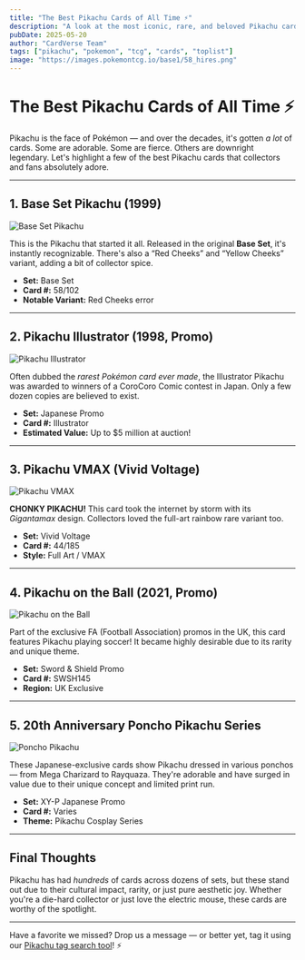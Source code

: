 ```yaml
---
title: "The Best Pikachu Cards of All Time ⚡"
description: "A look at the most iconic, rare, and beloved Pikachu cards ever printed."
pubDate: 2025-05-20
author: "CardVerse Team"
tags: ["pikachu", "pokemon", "tcg", "cards", "toplist"]
image: "https://images.pokemontcg.io/base1/58_hires.png"
---
```



# The Best Pikachu Cards of All Time ⚡

Pikachu is the face of Pokémon — and over the decades, it's gotten *a lot* of cards. Some are adorable. Some are fierce. Others are downright legendary. Let's highlight a few of the best Pikachu cards that collectors and fans absolutely adore.

---

## 1. Base Set Pikachu (1999)

![Base Set Pikachu](https://images.pokemontcg.io/base1/58_hires.png)

This is the Pikachu that started it all. Released in the original **Base Set**, it's instantly recognizable. There's also a “Red Cheeks” and “Yellow Cheeks” variant, adding a bit of collector spice.

- **Set:** Base Set
- **Card #:** 58/102
- **Notable Variant:** Red Cheeks error

---

## 2. Pikachu Illustrator (1998, Promo)

![Pikachu Illustrator](https://images.pokemontcg.io/smp-SM-P/SM158_hires.png)

Often dubbed the *rarest Pokémon card ever made*, the Illustrator Pikachu was awarded to winners of a CoroCoro Comic contest in Japan. Only a few dozen copies are believed to exist.

- **Set:** Japanese Promo
- **Card #:** Illustrator
- **Estimated Value:** Up to $5 million at auction!

---

## 3. Pikachu VMAX (Vivid Voltage)

![Pikachu VMAX](https://images.pokemontcg.io/swsh4/44_hires.png)

**CHONKY PIKACHU!** This card took the internet by storm with its *Gigantamax* design. Collectors loved the full-art rainbow rare variant too.

- **Set:** Vivid Voltage
- **Card #:** 44/185
- **Style:** Full Art / VMAX

---

## 4. Pikachu on the Ball (2021, Promo)

![Pikachu on the Ball](https://images.pokemontcg.io/smp-SWSH/SWSH145_hires.png)

Part of the exclusive FA (Football Association) promos in the UK, this card features Pikachu playing soccer! It became highly desirable due to its rarity and unique theme.

- **Set:** Sword & Shield Promo
- **Card #:** SWSH145
- **Region:** UK Exclusive

---

## 5. 20th Anniversary Poncho Pikachu Series

![Poncho Pikachu](https://images.pokemontcg.io/xyp/XY174_hires.png)

These Japanese-exclusive cards show Pikachu dressed in various ponchos — from Mega Charizard to Rayquaza. They're adorable and have surged in value due to their unique concept and limited print run.

- **Set:** XY-P Japanese Promo
- **Card #:** Varies
- **Theme:** Pikachu Cosplay Series

---

## Final Thoughts

Pikachu has had *hundreds* of cards across dozens of sets, but these stand out due to their cultural impact, rarity, or just pure aesthetic joy. Whether you're a die-hard collector or just love the electric mouse, these cards are worthy of the spotlight.

---

Have a favorite we missed? Drop us a message — or better yet, tag it using our [Pikachu tag search tool](/search?tag=pikachu)! ⚡
